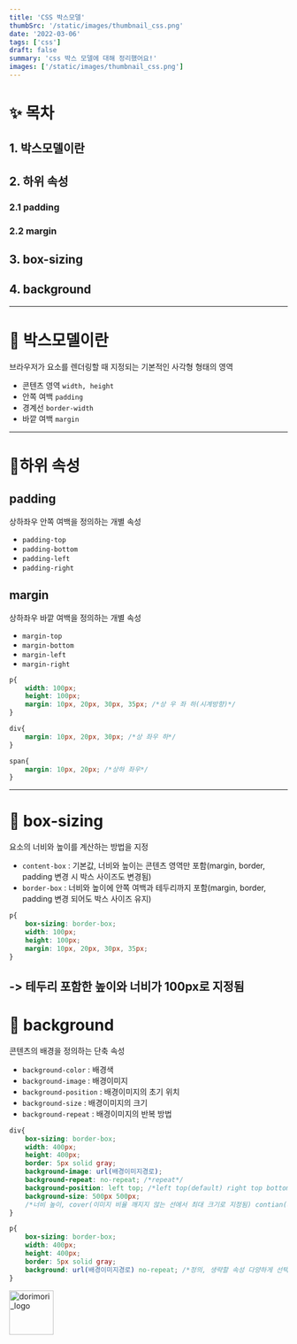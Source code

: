 ```yaml
---
title: 'CSS 박스모델'
thumbSrc: '/static/images/thumbnail_css.png'
date: '2022-03-06'
tags: ['css']
draft: false
summary: 'css 박스 모델에 대해 정리했어요!'
images: ['/static/images/thumbnail_css.png']
---
```

# ✨ 목차
## 1. 박스모델이란
## 2. 하위 속성
### 2.1 padding
### 2.2 margin
## 3. box-sizing
## 4. background
---   
# 🎈 박스모델이란
브라우저가 요소를 렌더링할 때 지정되는 기본적인 사각형 형태의 영역
- 콘텐츠 영역 `width, height`
- 안쪽 여백 `padding`
- 경계선 `border-width`
- 바깥 여백 `margin`
---    
# 🎈하위 속성 
## padding
상하좌우 안쪽 여백을 정의하는 개별 속성
- `padding-top`
- `padding-bottom`
- `padding-left`
- `padding-right`

## margin
상하좌우 바깥 여백을 정의하는 개별 속성
- `margin-top`
- `margin-bottom`
- `margin-left`
- `margin-right`

```css
p{
    width: 100px;
    height: 100px;
    margin: 10px, 20px, 30px, 35px; /*상 우 좌 하(시계방향)*/
}

div{
    margin: 10px, 20px, 30px; /*상 좌우 하*/
}

span{
    margin: 10px, 20px; /*상하 좌우*/
}
```
---   
# 🎈 box-sizing
요소의 너비와 높이를 계산하는 방법을 지정
- `content-box` : 기본값, 너비와 높이는 콘텐츠 영역만 포함(margin, border, padding 변경 시 박스 사이즈도 변경됨)
- `border-box` : 너비와 높이에 안쪽 여백과 테두리까지 포함(margin, border, padding 변경 되어도 박스 사이즈 유지)
```css
p{
    box-sizing: border-box;
    width: 100px; 
    height: 100px;
    margin: 10px, 20px, 30px, 35px;
}
```
-> 테두리 포함한 높이와 너비가 100px로 지정됨
---   
# 🎈 background
콘텐츠의 배경을 정의하는 단축 속성
- `background-color` : 배경색
- `background-image` : 배경이미지
- `background-position` : 배경이미지의 초기 위치
- `background-size` : 배경이미지의 크기
- `background-repeat` : 배경이미지의 반복 방법
```css
div{
    box-sizing: border-box;
    width: 400px;
    height: 400px;
    border: 5px solid gray;
    background-image: url(배경이미지경로);
    background-repeat: no-repeat; /*repeat*/
    background-position: left top; /*left top(default) right top bottom conter 1개 사용 또는 두 키워드 조합 가능*/
    background-size: 500px 500px;
    /*너비 높이, cover(이미지 비율 깨지지 않는 선에서 최대 크기로 지정됨) contian(찌그러지거나 잘리지 않는 선에서 최대 크기)*/
}

p{
    box-sizing: border-box;
    width: 400px;
    height: 400px;
    border: 5px solid gray;
    background: url(배경이미지경로) no-repeat; /*정의, 생략할 속성 다양하게 선택 가능*/
}
```

<img src="/static/images/dorimori_logo_long.jpg" height="80px" title="logo" alt="dorimori_logo"></img>